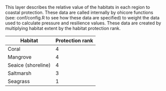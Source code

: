 This layer describes the relative value of the habitats in each region to coastal protection. These data are called internally by ohicore functions (see: conf/config.R to see how these data are specified) to weight the data used to calculate pressure and resilience values. These data are created by multiplying habitat extent by the habitat protection rank.

Habitat | Protection rank
------------- | -------------
Coral | 4
Mangrove | 4 
Seaice (shoreline) | 4 
Saltmarsh | 3
Seagrass | 1 

